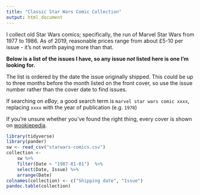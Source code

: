 ```yaml
---
title: "Classic Star Wars Comic Collection"
output: html_document
---
```


I collect old Star Wars comics; specifically, the run of Marvel Star Wars from 1977 to 1986. As of 2019, reasonable prices range from about £5-10 per issue - it's not worth paying more than that. 

**Below is a list of the issues I have, so any issue _not_ listed here is one I'm looking for.** 

The list is ordered by the date the issue originally shipped. This could be up to three months before the month listed on the front cover, so use the issue number rather than the cover date to find issues.

If searching on _eBay_, a good search term is `marvel star wars comic xxxx`, replacing `xxxx` with the year of publication (e.g. `1978`)

If you're unsure whether you've found the right thing, every cover is shown on [wookiepedia](https://starwars.fandom.com/wiki/Star_Wars_(Marvel)).

```r
library(tidyverse)
library(pander)
sw <- read_csv("starwars-comics.csv")
collection <-
    sw %>%
    filter(Date < "1987-01-01")  %>%
    select(Date, Issue) %>%
    arrange(Date)
colnames(collection) <- c("Shipping date", "Issue")
pandoc.table(collection)
```




